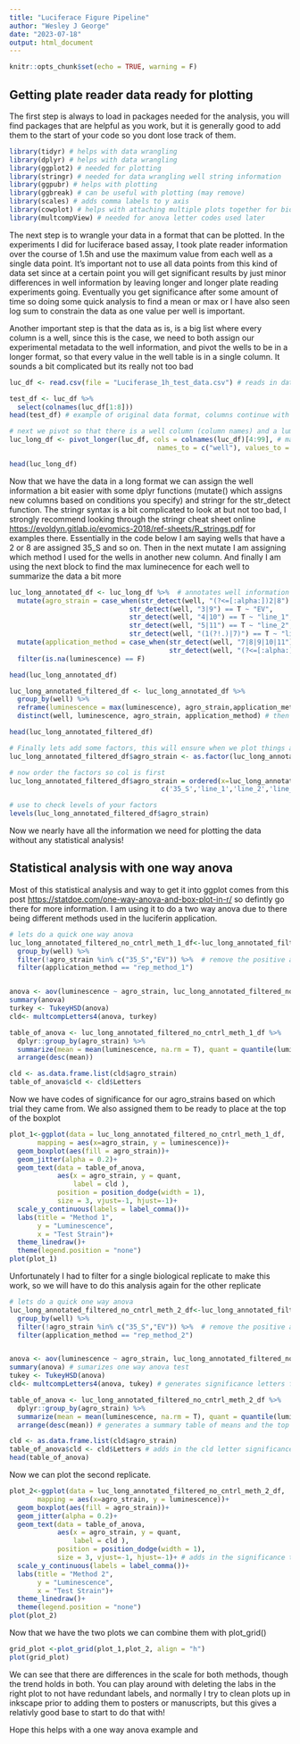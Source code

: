```yaml
---
title: "Luciferace Figure Pipeline"
author: "Wesley J George"
date: "2023-07-18"
output: html_document
---
```


```r
knitr::opts_chunk$set(echo = TRUE, warning = F)
```

## Getting plate reader data ready for plotting

The first step is always to load in packages needed for the analysis, you will find packages that are helpful as you work, but it is generally good to add them to the start of your code so you dont lose track of them.

```r
library(tidyr) # helps with data wrangling
library(dplyr) # helps with data wrangling
library(ggplot2) # needed for plotting
library(stringr) # needed for data wrangling well string information
library(ggpubr) # helps with plotting
library(ggbreak) # can be useful with plotting (may remove)
library(scales) # adds comma labels to y axis
library(cowplot) # helps with attaching multiple plots together for bio-replicates
library(multcompView) # needed for anova letter codes used later
```

The next step is to wrangle your data in a format that can be plotted. In the experiments I did for luciferace based assay, I took plate reader information over the course of 1.5h and use the maximum value from each well as a single data point. It's important not to use all data points from this kind of data set since at a certain point you will get significant results by just minor differences in well information by leaving longer and longer plate reading experiments going. Eventually you get significance after some amount of time so doing some quick analysis to find a mean or max or I have also seen log sum to constrain the data as one value per well is important. 

Another important step is that the data as is, is a big list where every column is a well, since this is the case, we need to both assign our experimental metadata to the well information, and pivot the wells to be in a longer format, so that every value in the well table is in a single column. It sounds a bit complicated but its really not too bad

```r
luc_df <- read.csv(file = "Luciferase_1h_test_data.csv") # reads in data

test_df <- luc_df %>% 
  select(colnames(luc_df[1:8]))
head(test_df) # example of original data format, columns continue with wells

# next we pivot so that there is a well column (column names) and a luminescence column (values from original columns)
luc_long_df <- pivot_longer(luc_df, cols = colnames(luc_df)[4:99], # makes csv data into long format (easier for me to work with in ggplot)
                                     names_to = c("well"), values_to = c("luminescence"))

head(luc_long_df)
```

Now that we have the data in a long format we can assign the well information a bit easier with some dplyr functions (mutate() which assigns new columns based on conditions you specify) and stringr for the str_detect function. The stringr syntax is a bit complicated to look at but not too bad, I strongly recommend looking through the stringr cheat sheet online <https://evoldyn.gitlab.io/evomics-2018/ref-sheets/R_strings.pdf> for examples there. Essentially in the code below I am saying wells that have a 2 or 8 are assigned 35_S and so on. Then in the next mutate I am assigning which method I used for the wells in another new column. And finally I am using the next block to find the max luminecence for each well to summarize the data a bit more

```r
luc_long_annotated_df <- luc_long_df %>%  # annotates well information 
  mutate(agro_strain = case_when(str_detect(well, "(?<=[:alpha:])2|8") == T ~ "35_S",
                              str_detect(well, "3|9") == T ~ "EV",
                              str_detect(well, "4|10") == T ~ "line_1",
                              str_detect(well, "5|11") == T ~ "line_2",
                              str_detect(well, "(1(?!.)|7)") == T ~ "line_3",)) %>% 
  mutate(application_method = case_when(str_detect(well, "7|8|9|10|11") == T ~ "rep_method_1",
                                        str_detect(well, "(?<=[:alpha:])1|(?<=[:alpha:])2|3|4|5") == T ~ "rep_method_2")) %>% 
  filter(is.na(luminescence) == F)

head(luc_long_annotated_df)

luc_long_annotated_filtered_df <- luc_long_annotated_df %>% 
  group_by(well) %>% 
  reframe(luminescence = max(luminescence), agro_strain,application_method) %>% # this will simplify the data frame so that it only includes max luminescence data for each well
  distinct(well, luminescence, agro_strain, application_method) # then I get only unique rows from that re frame

head(luc_long_annotated_filtered_df)

# Finally lets add some factors, this will ensure when we plot things are in the order we want
luc_long_annotated_filtered_df$agro_strain <- as.factor(luc_long_annotated_filtered_df$agro_strain)

# now order the factors so col is first
luc_long_annotated_filtered_df$agro_strain = ordered(x=luc_long_annotated_filtered_df$agro_strain, 
                                      c('35_S','line_1','line_2','line_3','EV'))

# use to check levels of your factors
levels(luc_long_annotated_filtered_df$agro_strain)

```

Now we nearly have all the information we need for plotting the data without any statistical analysis!

## Statistical analysis with one way anova

Most of this statistical analysis and way to get it into ggplot comes from this post <https://statdoe.com/one-way-anova-and-box-plot-in-r/> so defintly go there for more information. I am using it to do a two way anova due to there being different methods used in the luciferin application. 

```r
# lets do a quick one way anova
luc_long_annotated_filtered_no_cntrl_meth_1_df<-luc_long_annotated_filtered_df %>% 
  group_by(well) %>%  
  filter(!agro_strain %in% c("35_S","EV")) %>%  # remove the positive and negative controls here since they are less relevant to the differences 
  filter(application_method == "rep_method_1")


anova <- aov(luminescence ~ agro_strain, luc_long_annotated_filtered_no_cntrl_meth_1_df)
summary(anova)
turkey <- TukeyHSD(anova)
cld<- multcompLetters4(anova, turkey)

table_of_anova <- luc_long_annotated_filtered_no_cntrl_meth_1_df %>% 
  dplyr::group_by(agro_strain) %>% 
  summarize(mean = mean(luminescence, na.rm = T), quant = quantile(luminescence, probs = 0.75)) %>% 
  arrange(desc(mean))

cld <- as.data.frame.list(cld$agro_strain)
table_of_anova$cld <- cld$Letters
```

Now we have codes of significance for our agro_strains based on which trial they came from. We also assigned them to be ready to place at the top of the boxplot

```r
plot_1<-ggplot(data = luc_long_annotated_filtered_no_cntrl_meth_1_df,
       mapping = aes(x=agro_strain, y = luminescence))+
  geom_boxplot(aes(fill = agro_strain))+
  geom_jitter(alpha = 0.2)+
  geom_text(data = table_of_anova,
            aes(x = agro_strain, y = quant,
                label = cld ),
            position = position_dodge(width = 1),
            size = 3, vjust=-1, hjust=-1)+
  scale_y_continuous(labels = label_comma())+
  labs(title = "Method 1",
       y = "Luminescence",
       x = "Test Strain")+
  theme_linedraw()+
  theme(legend.position = "none")
plot(plot_1)
```  

Unfortunately I had to filter for a single biological replicate to make this work, so we will have to do this analysis again for the other replicate 

```r

# lets do a quick one way anova
luc_long_annotated_filtered_no_cntrl_meth_2_df<-luc_long_annotated_filtered_df %>% 
  group_by(well) %>%  
  filter(!agro_strain %in% c("35_S","EV")) %>%  # remove the positive and negative controls here since they are not relevant to the differences between strains, do check that they are positive and at 0 and that strains you use do not match EV especially
  filter(application_method == "rep_method_2")


anova <- aov(luminescence ~ agro_strain, luc_long_annotated_filtered_no_cntrl_meth_2_df) # dependant ~ independant variable format for anova test
summary(anova) # sumarizes one way anova test
tukey <- TukeyHSD(anova)
cld<- multcompLetters4(anova, tukey) # generates significance letters from tukey and anova 

table_of_anova <- luc_long_annotated_filtered_no_cntrl_meth_2_df %>% 
  dplyr::group_by(agro_strain) %>% 
  summarize(mean = mean(luminescence, na.rm = T), quant = quantile(luminescence, probs = 0.75)) %>% 
  arrange(desc(mean)) # generates a summary table of means and the top 75% quantile of the distribution for placing text above the boxplots later. 

cld <- as.data.frame.list(cld$agro_strain)
table_of_anova$cld <- cld$Letters # adds in the cld letter significance codes to the summary table
head(table_of_anova)
```

Now we can plot the second replicate. 

```r
plot_2<-ggplot(data = luc_long_annotated_filtered_no_cntrl_meth_2_df,
       mapping = aes(x=agro_strain, y = luminescence))+
  geom_boxplot(aes(fill = agro_strain))+
  geom_jitter(alpha = 0.2)+
  geom_text(data = table_of_anova,
            aes(x = agro_strain, y = quant,
                label = cld ),
            position = position_dodge(width = 1),
            size = 3, vjust=-1, hjust=-1)+ # adds in the significance tags we generated above
  scale_y_continuous(labels = label_comma())+
  labs(title = "Method 2",
       y = "Luminescence",
       x = "Test Strain")+
  theme_linedraw()+
  theme(legend.position = "none")
plot(plot_2)
```

Now that we have the two plots we can combine them with plot_grid()

```r
grid_plot <-plot_grid(plot_1,plot_2, align = "h")
plot(grid_plot)
```

We can see that there are differences in the scale for both methods, though the trend holds in both. You can play around with deleting the labs in the right plot to not have redundant labels, and normally I try to clean plots up in inkscape prior to adding them to posters or manuscripts, but this gives a relativly good base to start to do that with! 

Hope this helps with a one way anova example and 

